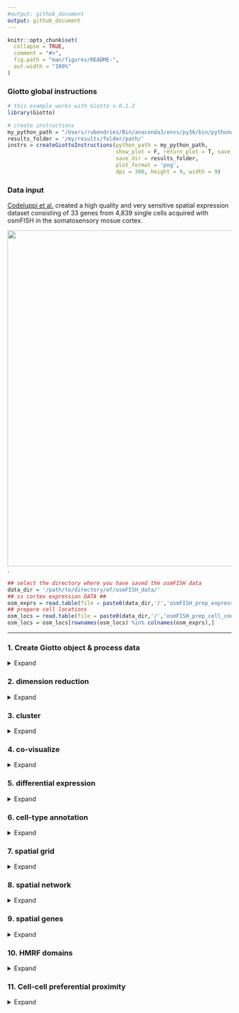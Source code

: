 ```yaml
---
#output: github_document
output: github_document
---
```


<!-- mouse_cortex_1_simple.md is generated from mouse_cortex_1_simple.Rmd Please edit that file -->


```r
knitr::opts_chunk$set(
  collapse = TRUE,
  comment = "#>",
  fig.path = "man/figures/README-",
  out.width = "100%"
)
```

### Giotto global instructions
```r
# this example works with Giotto v.0.1.2
library(Giotto)

# create instructions
my_python_path = "/Users/rubendries/Bin/anaconda3/envs/py36/bin/pythonw"
results_folder = '/my/results/folder/path/'
instrs = createGiottoInstructions(python_path = my_python_path,
                                  show_plot = F, return_plot = T, save_plot = T,
                                  save_dir = results_folder,
                                  plot_format = 'png',
                                  dpi = 300, height = 9, width = 9)
```

### Data input

[Codeluppi et al.](https://www.nature.com/articles/s41592-018-0175-z) created a high quality and very sensitive spatial expression dataset consisting of 33 genes from 4,839 single cells acquired with osmFISH in the somatosensory mosue cortex.
  
![](./osmFISH_data.png){width=20cm} .

```r
## select the directory where you have saved the osmFISH data
data_dir = '/path/to/directory/of/osmFISH_data/'
## ss cortex expression DATA ##
osm_exprs = read.table(file = paste0(data_dir,'/','osmFISH_prep_expression.txt'))
## prepare cell locations
osm_locs = read.table(file = paste0(data_dir,'/','osmFISH_prep_cell_coordinates.txt'))
osm_locs = osm_locs[rownames(osm_locs) %in% colnames(osm_exprs),]
```

***



### 1. Create Giotto object & process data
<details>
  <summary>Expand</summary>
  \ 
 
```r
## create
osm_test <- createGiottoObject(raw_exprs = osm_exprs, spatial_locs = osm_locs, instructions = instrs)
showGiottoInstructions(osm_test)

## add field annotation
metadata = fread(file = paste0(data_dir,'/','osmFISH_prep_cell_metadata.txt'))
osm_test = addCellMetadata(osm_test, new_metadata = metadata,
                           by_column = T, column_cell_ID = 'CellID')
## filter
osm_test <- filterGiotto(gobject = osm_test,
                         expression_threshold = 1,
                         gene_det_in_min_cells = 10,
                         min_det_genes_per_cell = 10,
                         expression_values = c('raw'),
                         verbose = T)

## normalize
# 1. standard z-score way
osm_test <- normalizeGiotto(gobject = osm_test)

# 2. osmFISH way
raw_expr_matrix = osm_test@raw_exprs
norm_genes = (raw_expr_matrix/rowSums(raw_expr_matrix)) * nrow(raw_expr_matrix)
norm_genes_cells = t((t(norm_genes)/colSums(norm_genes)) * ncol(raw_expr_matrix))
osm_test@custom_expr = norm_genes_cells

## add gene & cell statistics
osm_test <- addStatistics(gobject = osm_test)

# save according to giotto instructions
# - create subfolder
# - provide your own plot name
spatPlot(gobject = osm_test, cell_color = 'ClusterName',
           save_param = list(save_folder = '2_Gobject', save_name = 'original_clusters', units = 'in'))

spatPlot(gobject = osm_test, cell_color = 'Region',
           save_param = list(save_folder = '2_Gobject', save_name = 'original_regions', units = 'in'))

```
  
osmFISH cell types from paper:
![](./figures/1_original_clusters.png){width=16cm} 

osmFISH regions from paper:
![](./figures/1_original_regions.png){width=16cm} 

</details>

### 2. dimension reduction

<details>
  <summary>Expand</summary>
  \ 
 
```r
## highly variable genes (HVG)
# only 33 genes so use all genes

## run PCA on expression values (default)
osm_test <- runPCA(gobject = osm_test, expression_values = 'custom', scale_unit = F)
signPCA(gobject = osm_test, expression_values = 'custom')
plotPCA(osm_test, save_param = list(save_folder = '3_DimRed', save_name = 'PCA_reduction', units = 'in'))

## run UMAP and tSNE on PCA space (default)
osm_test <- runUMAP(osm_test, dimensions_to_use = 1:31, expression_values = 'custom', n_threads = 2)
plotUMAP(gobject = osm_test,  save_param = list(save_folder = '3_DimRed', save_name = 'UMAP_reduction', units = 'in'))

osm_test <- runtSNE(osm_test, dimensions_to_use = 1:31, perplexity = 70, check_duplicates = F)
plotTSNE(gobject = osm_test,  save_param = list(save_folder = '3_DimRed', save_name = 'tSNE_reduction', units = 'in'))
```

![](./figures/2_PCA_screeplot.png){width=16cm} 

![](./figures/2_PCA_reduction.png){width=16cm} 
![](./figures/2_UMAP_reduction.png){width=16cm} 

![](./figures/2_tSNE_reduction.png){width=16cm} 


***

</details>

### 3. cluster

<details>
  <summary>Expand</summary>
  \ 
  
```r

## hierarchical clustering
osm_test = doHclust(gobject = osm_test, expression_values = 'custom', k = 34)
plotUMAP(gobject = osm_test, cell_color = 'hclust', point_size = 2.5,
         show_NN_network = F, edge_alpha = 0.05,
         save_param = list(save_folder = '4_Cluster', save_name = 'UMAP_hclust', units = 'in'))

## kmeans clustering
osm_test = doKmeans(gobject = osm_test, expression_values = 'custom', centers = 32, nstart = 500)
plotUMAP(gobject = osm_test, cell_color = 'kmeans',
         point_size = 2.5, show_NN_network = F, edge_alpha = 0.05, 
         save_param =  list(save_folder = '4_Cluster', save_name = 'UMAP_kmeans', units = 'in'))

## Leiden clustering
# sNN network (default)
osm_test <- createNearestNetwork(gobject = osm_test, dimensions_to_use = 1:31, k = 15)
osm_test <- doLeidenCluster(gobject = osm_test, resolution = 0.05, n_iterations = 100)
plotUMAP(gobject = osm_test, cell_color = 'leiden_clus', point_size = 2.5,
         show_NN_network = F, edge_alpha = 0.05,
         save_param = list(save_folder = '4_Cluster', save_name = 'UMAP_leiden', units = 'in'))

# merge small groups based on similarity
leiden_similarities = getClusterSimilarity(osm_test,
                                           expression_values = 'custom',
                                           cluster_column = 'leiden_clus')
osm_test = mergeClusters(osm_test, expression_values = 'custom',
                         cluster_column = 'leiden_clus',
                         new_cluster_name = 'leiden_clus_m',
                         max_group_size = 30, force_min_group_size = 20)
plotUMAP(gobject = osm_test, cell_color = 'leiden_clus_m', point_size = 2.5,
         show_NN_network = F, edge_alpha = 0.05,
         save_param = list(save_folder = '4_Cluster', save_name = 'UMAP_leiden_merged', units = 'in'))

## show cluster relationships
showClusterHeatmap(gobject = osm_test, expression_values = 'custom', cluster_column = 'leiden_clus_m',
                   save_param = list(save_name = 'heatmap', save_folder = '4_Cluster', units = 'cm'),
                   row_names_gp = grid::gpar(fontsize = 6), column_names_gp = grid::gpar(fontsize = 6))

showClusterDendrogram(osm_test, cluster_column = 'leiden_clus_m', h = 1, rotate = T,
                      save_param = list(save_name = 'dendro', save_folder = '4_Cluster', units = 'cm'))
```


![](./figures/3_UMAP_hclust.png){width=16cm} 

![](./figures/3_UMAP_kmeans.png){width=16cm} 

![](./figures/3_UMAP_leiden.png){width=16cm} 
![](./figures/3_UMAP_leiden_merged.png){width=16cm} 
![](./figures/3_leiden_merged_heatmap.png){width=16cm} 
![](./figures/3_leiden_merged_dendrogram.png){width=16cm} 
***

</details>


### 4. co-visualize ####
<details>
  <summary>Expand</summary>
  \ 
  
```r
# co-visualization
spatDimPlot(gobject = osm_test, cell_color = 'leiden_clus_m',
              save_param = list(save_name = 'covis_leiden_m', save_folder = '5_Covisuals'))

# select group m_8 only
spatDimPlot(gobject = osm_test, cell_color = 'leiden_clus_m', 
              dim_point_size = 2, spatial_point_size = 2, select_cell_groups = 'm_8',
              save_param = list(save_name = 'covis_leiden_merged_selected', save_folder = '5_Covisuals'))
```

Co-visualzation:
![](./figures/4_covis_leiden_merged.png){width=16cm} 
Selection:
![](./figures/4_covis_leiden_merged_selected.png){width=16cm} 
***

</details>


### 5. differential expression ####

<details>
  <summary>Expand</summary>
  \
  
```r
## split dendrogram nodes ##
## can be used to find DEGs at each split of a tree
dendsplits = getDendrogramSplits(gobject = osm_test,
                                 expression_values = 'custom',
                                 cluster_column = 'leiden_clus_m')
split_3_markers = findGiniMarkers(gobject = osm_test, expression_values = 'custom', cluster_column = 'leiden_clus_m',
                                  group_1 = unlist(dendsplits[3]$tree_1), group_2 = unlist(dendsplits[3]$tree_2))

## Individual populations ##
markers = findMarkers_one_vs_all(gobject = osm_test,
                                 method = 'scran',
                                 expression_values = 'custom',
                                 cluster_column = 'leiden_clus_m',
                                 min_genes = 2, rank_score = 2)
## violinplot
topgenes = markers[, head(.SD, 1), by = 'cluster_ID']$gene_ID
violinPlot(osm_test, genes = unique(topgenes), cluster_column = 'leiden_clus_m', expression_values = 'custom',
           strip_text = 5, strip_position = 'right',
           save_param = c(save_name = 'violinplot', save_folder = '6_DEG'))

## cluster heatmap
ranked_genes = c('Bmp4', 'Itpr2', 'Tmem2', 'Ctps', 'Plp1',
                 'Sox10','Foxj1', 'Aldoc', 'Gfap', 'Acta2',
                 'Mrc1', 'Vtn', 'Crhbp', 'Slc32a1', 'Gad2',
                 'Syt6', 'Serpinf1', 'Cpne5', 'Lamp5', 'Hexb',
                 'Kcnip2', 'Tbr1', 'Ttr', 'Apln', 'Anln',
                 'Crh', 'Vip', 'Cnr1', 'Pthlh', 'Rorb',
                 'Flt1', 'Mfge8', 'Pdgfra')

plotMetaDataHeatmap(osm_test, expression_values = 'custom',
                    metadata_cols = c('leiden_clus_m'), custom_gene_order = ranked_genes,
                    save_param = c(save_name = 'metaheatmap', save_folder = '6_DEG'))

```

violinplot:
![](./figures/5_violinplot_leiden_merged.png){width=16cm} 

Heatmap clusters:
![](./figures/5_cluster_heatmap_leiden_merged.png){width=16cm} 

***

</details>


### 6. cell-type annotation

<details>
  <summary>Expand</summary>
  \
  
```r

## create vector with names
clusters_SS_cortex = c('OOP', 'OL1', 'OL2', 'OL3', 'OL4',
                       'Ependymal', 'unknown', 'Astro_Gfap', 'vSMC', 'Pericytes',
                       'IN1', 'IN2', 'Pyr1', 'Astro', 'IN3',
                       'IN4', 'Pyr2', 'Miglia1', 'IN5', 'Pyr3',
                       'Choroid', 'Vend1', 'OL5', 'IN6', 'IN7',
                       'IN8', 'IN9', 'Pyr4', 'Pyr5', 'Pyr6',
                       'Vend2', 'Astro_Mfge8', 'OPC')
names(clusters_SS_cortex) = c('m_1', '18', 'm_2', 'm_5', 'm_8',
                              'm_10', 'm_21', '9', 'm_17', 'm_19',
                              'm_11', 'm_14', 'm_6', '30', 'm_3',
                              'm_16', 'm_7', 'm_12', '11', '13',
                              'm_15', 'm_18', '27', 'm_20', '20',
                              '17', '31', '33', '22', 'm_4',
                              'm_13', '8', 'm_9')
osm_test = annotateGiotto(gobject = osm_test, annotation_vector = clusters_SS_cortex,
                          cluster_column = 'leiden_clus_m', name = 'leiden_clus_m_types')
spatDimPlot(gobject = osm_test, cell_color = 'leiden_clus_m_types',dim_point_size = 2, spatial_point_size = 2,
              save_param = c(save_name = 'annotation_leiden_merged_first', save_folder = '7_annotation'))
```

![](./figures/6_annotation_leiden_merged_first.png){width=16cm} 

```r
## compare clusters with osmFISH paper
clusters_det_SS_cortex = c('Olig_COP', 'Olig_NF', 'Olig_MF', 'Olig_mat', 'Olig_mat',
                           'Ependymal', 'unknown', 'Astro_Gfap', 'vSMC', 'Pericytes',
                           'Inh_Crhbp', 'Inh_IC', 'Pyr_L6', 'Periv_Macro', 'Pyr_Cpne5',
                           'unknown', 'Pyr_L2/3', 'Microglia', 'Hippocampus', 'Pyr_L5',
                           'Choroid', 'vEnd', 'unknown', 'Inh_Anln', 'Inh_Crh',
                           'Inh_Vip', 'Inh_Pthlh', 'Pyr_Apln', 'Pyr_Kcnip2', 'Pyr_L4',
                           'vEnd', 'Astro_Mfge8', 'Olig_precursor')
names(clusters_det_SS_cortex) = c('m_1', '18', 'm_2', 'm_5', 'm_8',
                                  'm_10', 'm_21', '9', 'm_17', 'm_19',
                                  'm_11', 'm_14', 'm_6', '30', 'm_3',
                                  'm_16', 'm_7', 'm_12', '11', '13',
                                  'm_15', 'm_18', '27', 'm_20', '20',
                                  '17', '31', '33', '22', 'm_4',
                                  'm_13', '8', 'm_9')
osm_test = annotateGiotto(gobject = osm_test, annotation_vector = clusters_det_SS_cortex,
                          cluster_column = 'leiden_clus_m', name = 'det_cell_types')
spatDimPlot(gobject = osm_test, cell_color = 'det_cell_types',dim_point_size = 2, spatial_point_size = 2,
             save_param = c(save_name = 'annotation_leiden_merged_detailed', save_folder = '7_annotation'))

```

![](./figures/6_annotation_leiden_merged_detailed.png){width=16cm} 

```r
## coarse cell types
clusters_coarse_SS_cortex = c('Olig', 'Olig', 'Olig', 'Olig', 'Olig',
                              'Ependymal', 'unknown', 'Astro', 'vSMC', 'Pericytes',
                              'Inh', 'Inh', 'Pyr', 'Periv_Macro', 'Pyr',
                              'unknown', 'Pyr', 'Microglia', 'Hippocampus', 'Pyr',
                              'Choroid', 'vEnd', 'unknown', 'Inh', 'Inh',
                              'Inh', 'Inh', 'Pyr', 'Pyr', 'Pyr',
                              'vEnd', 'Astro', 'Olig')
names(clusters_coarse_SS_cortex) = c('Olig_COP', 'Olig_NF', 'Olig_MF', 'Olig_mat', 'Olig_mat',
                                     'Ependymal', 'unknown', 'Astro_Gfap', 'vSMC', 'Pericytes',
                                     'Inh_Crhbp', 'Inh_IC', 'Pyr_L6', 'Periv_Macro', 'Pyr_Cpne5',
                                     'unknown', 'Pyr_L2/3', 'Microglia', 'Hippocampus', 'Pyr_L5',
                                     'Choroid', 'vEnd', 'unknown', 'Inh_Anln', 'Inh_Crh',
                                     'Inh_Vip', 'Inh_Pthlh', 'Pyr_Apln', 'Pyr_Kcnip2', 'Pyr_L4',
                                     'vEnd', 'Astro_Mfge8', 'Olig_precursor')
osm_test = annotateGiotto(gobject = osm_test, annotation_vector = clusters_coarse_SS_cortex,
                          cluster_column = 'det_cell_types', name = 'coarse_cell_types')
spatDimPlot(gobject = osm_test, cell_color = 'coarse_cell_types',dim_point_size = 2, spatial_point_size = 2,
              save_param = c(save_name = 'annotation_leiden_merged_coarse', save_folder = '7_annotation'))

```

![](./figures/6_annotation_leiden_merged_coarse.png){width=16cm} 

  
***

</details>


### 7. spatial grid ####

<details>
  <summary>Expand</summary>
  \
  
```r
## spatial grid
osm_test <- createSpatialGrid(gobject = osm_test,
                               sdimx_stepsize = 2000,
                               sdimy_stepsize = 2000,
                               minimum_padding = 0)
spatPlot(osm_test, cell_color = 'det_cell_types', show_grid = T,
           grid_color = 'lightblue', spatial_grid_name = 'spatial_grid',
           save_param = c(save_name = 'grid_det_cell_types', save_folder = '8_grid'))
```

![](./figures/7_grid_det_cell_types.png){width=16cm} 


```r
#### spatial patterns ####
pattern_osm = detectSpatialPatterns(gobject = osm_test, 
                                   expression_values = 'custom',
                                   spatial_grid_name = 'spatial_grid',
                                   min_cells_per_grid = 5, 
                                   scale_unit = T, 
                                   PC_zscore = 1, 
                                   show_plot = T)

showPattern2D(osm_test, pattern_osm, dimension = 1, point_size = 4,
              save_param = c(save_name = 'pattern1_pca', save_folder = '8_grid'))

showPatternGenes(osm_test, pattern_osm, dimension = 1, save_plot = T,
                 save_param = c(save_name = 'pattern1_genes', save_folder = '8_grid', base_height = 3, base_width = 3, dpi = 100))

```

pattern 1:
![](./figures/7_pattern1_pca.png){width=16cm} 

![](./figures/7_pattern1_pca_genes.png){width=16cm} 

***  

</details>



### 8. spatial network ####

<details>
  <summary>Expand</summary>
  \
  
```r
osm_test <- createSpatialNetwork(gobject = osm_test, k = 5)
spatPlot(gobject = osm_test, show_network = T,
        network_color = 'blue', spatial_network_name = 'spatial_network',
        point_size = 1, cell_color = 'det_cell_types',
        save_param = c(save_name = 'spatial_network_k10', save_folder = '9_spatial_network'))
```

![](./figures/8_spatial_network_k5.png){width=16cm} 

***  

</details>



### 9. spatial genes ####

<details>
  <summary>Expand</summary>
  \
  
```r
kmtest = binGetSpatialGenes(osm_test, bin_method = 'kmeans',
                            do_fisher_test = T, community_expectation = 5,
                            spatial_network_name = 'spatial_network', verbose = T)

ranktest = binGetSpatialGenes(osm_test, bin_method = 'rank',
                              do_fisher_test = T, community_expectation = 5,
                              spatial_network_name = 'spatial_network', verbose = T)

spatial_genes = calculate_spatial_genes_python(gobject = osm_test,
                                               expression_values = 'scaled',
                                               python_path = my_python_path,
                                               rbp_p=0.99, examine_top=0.1)

spatDimGenePlot(osm_test, expression_values = 'normalized',
                  genes = c('Rorb', 'Syt6', 'Gfap', 'Kcnip2'),
                  plot_alignment = 'vertical', cow_n_col = 4,
                  genes_high_color = 'red', genes_mid_color = 'white', genes_low_color = 'darkblue', midpoint = 4,
                  save_param = c(save_name = 'spatial_genes_norm', save_folder = '10_spatial_genes', base_width = 16))

spatDimGenePlot(osm_test, expression_values = 'scaled',
                  genes = c('Rorb', 'Syt6', 'Gfap', 'Kcnip2'),
                  plot_alignment = 'vertical', cow_n_col = 4,
                  genes_high_color = 'red', genes_mid_color = 'white', genes_low_color = 'darkblue', midpoint = 0,
                  save_param = c(save_name = 'spatial_genes_scaled', save_folder = '10_spatial_genes', base_width = 16))

```

Spatial genes:  
![](./figures/9_spatial_network_k5_genes.png){width=16cm} 


***

</details>


### 10. HMRF domains ####

<details>
  <summary>Expand</summary>
  \

```r
my_spatial_genes = spatial_genes[1:20]$genes

# do HMRF with different betas
HMRF_spatial_genes = doHMRF(gobject = osm_test, expression_values = 'normalized',
                            spatial_genes = my_spatial_genes,
                            k = 10,
                            betas = c(0, 0.5, 10), 
                            output_folder = paste0(hmrf_folder, '/', 'Spatial_genes/SG_top10_k10_scaled'),
                            python_path = my_python_path,
                            zscore="rowcol", tolerance=1e-5)

## view results of HMRF
viewHMRFresults(gobject = osm_test,
                  HMRFoutput = HMRF_spatial_genes,
                  k = 10, betas_to_view = seq(0, 5, by = 0.5),
                  point_size = 2)

## add HMRF result of interest to giotto object
osm_test = addHMRF(gobject = osm_test,
                  HMRFoutput = HMRF_spatial_genes,
                  k = 10, betas_to_add = c(0, 0.5),
                  hmrf_name = 'HMRF')

## visualize
# b = 0, no information from cell neighbors
spatPlot(gobject = osm_test, cell_color = 'HMRF_k10_b.0', point_size = 3,
           save_param = c(save_name = 'HMRF_k10_b.0', save_folder = '11_HMRF'))

# b = 0.5
spatPlot(gobject = osm_test, cell_color = 'HMRF_k10_b.0.5', point_size = 3,
           save_param = c(save_name = 'HMRF_k10_b.0.5', save_folder = '11_HMRF'))
```

Without information from neighboring cells, b = 0:  
![](./figures/10_final_hmrf_b0.png){width=16cm} 


b = 0.5:  
![](./figures/10_final_hmrf_b0.5.png){width=16cm} 

***

</details>



### 11. Cell-cell preferential proximity 

<details>
  <summary>Expand</summary>
  \

![cell-cell](./cell_cell_neighbors.png){width=12cm}  

```r
## calculate frequently seen proximities
cell_proximities = cellProximityEnrichment(gobject = osm_test,
                                           cluster_column = 'det_cell_types',
                                           spatial_network_name = 'spatial_network',
                                           number_of_simulations = 400)
## barplot
cellProximityBarplot(gobject = osm_test, CPscore = cell_proximities, min_orig_ints = 25, min_sim_ints = 25, 
                     save_param = c(save_name = 'barplot_cell_cell_enrichment', save_folder = '12_cell_proxim'))
```
barplot:  
![](./figures/11_barplot_cell_cell_enrichment.png){width=16cm} 

```r
## heatmap
cellProximityHeatmap(gobject = osm_test, CPscore = cell_proximities, order_cell_types = T, scale = T,
                     color_breaks = c(-1.5, 0, 1.5), color_names = c('blue', 'white', 'red'),
                     save_param = c(save_name = 'heatmap_cell_cell_enrichment', save_folder = '12_cell_proxim', unit = 'in'))
```
heatmap:  
![](./figures/11_heatmap_cell_cell_enrichment.png){width=16cm} 


```r
## network
cellProximityNetwork(gobject = osm_test, CPscore = cell_proximities, remove_self_edges = T, only_show_enrichment_edges = T,
                     save_param = c(save_name = 'network_cell_cell_enrichment', save_folder = '12_cell_proxim'))
```
networks:  
![](./figures/11_network_cell_cell_enrichment.png){width=16cm} 


```r
## visualization
spec_interaction = "Astro_Gfap--Olig_mat"
cellProximitySpatPlot(gobject = osm_test,
                        interaction_name = spec_interaction,
                        cluster_column = 'det_cell_types',
                        cell_color = 'det_cell_types', coord_fix_ratio = 0.5,
                        point_size_select = 4, point_size_other = 2,
                        save_param = c(save_name = 'cell_cell_enrichment_selected', save_folder = '12_cell_proxim'))
```

![](./figures/11_cell_cell_enrichment_selected.png){width=16cm} 


***

</details>



